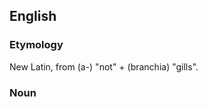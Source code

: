 ==English==

===Etymology===
New Latin, from {{etyl|grc}} {{term|lang=grc|ἀ-}} (a-) "not" + {{term|lang=grc|βράγχια}} (branchia) "gills".

===Noun===
{{en-noun|-}}

{{rfd}}